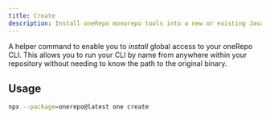 ```yaml
---
title: Create
description: Install oneRepo monorepo tools into a new or existing JavaScript or TypeScript repository.
---
```


A helper command to enable you to _install_ global access to your oneRepo CLI. This allows you to run your CLI by name from anywhere within your repository without needing to know the path to the original binary.

## Usage

```sh
npx --package=onerepo@latest one create
```
